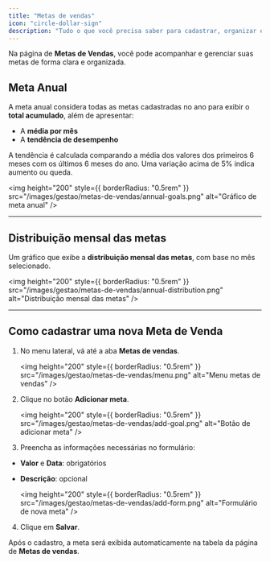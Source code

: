 ```yaml
---
title: "Metas de vendas"
icon: "circle-dollar-sign"
description: "Tudo o que você precisa saber para cadastrar, organizar e gerenciar suas metas de vendas no gc vendas."
---
```


Na página de **Metas de Vendas**, você pode acompanhar e gerenciar suas metas de forma clara e organizada.

## Meta Anual

A meta anual considera todas as metas cadastradas no ano para exibir o **total acumulado**, além de apresentar:

- A **média por mês**
- A **tendência de desempenho**

<Info>
A tendência é calculada comparando a média dos valores dos primeiros 6 meses com os últimos 6 meses do ano. Uma variação acima de 5% indica aumento ou queda.
</Info>

<img
  height="200"
  style={{ borderRadius: "0.5rem" }}
  src="/images/gestao/metas-de-vendas/annual-goals.png"
  alt="Gráfico de meta anual"
/>

---

## Distribuição mensal das metas

Um gráfico que exibe a **distribuição mensal das metas**, com base no mês selecionado.

<img
  height="200"
  style={{ borderRadius: "0.5rem" }}
  src="/images/gestao/metas-de-vendas/annual-distribution.png"
  alt="Distribuição mensal das metas"
/>

---

## Como cadastrar uma nova Meta de Venda

1. No menu lateral, vá até a aba **Metas de vendas**.

   <img
     height="200"
     style={{ borderRadius: "0.5rem" }}
     src="/images/gestao/metas-de-vendas/menu.png"
     alt="Menu metas de vendas"
   />

2. Clique no botão **Adicionar meta**.

   <img
     height="200"
     style={{ borderRadius: "0.5rem" }}
     src="/images/gestao/metas-de-vendas/add-goal.png"
     alt="Botão de adicionar meta"
   />

3. Preencha as informações necessárias no formulário:

- **Valor** e **Data**: obrigatórios  
- **Descrição**: opcional

   <img
     height="200"
     style={{ borderRadius: "0.5rem" }}
     src="/images/gestao/metas-de-vendas/add-form.png"
     alt="Formulário de nova meta"
   />

4. Clique em **Salvar**.

Após o cadastro, a meta será exibida automaticamente na tabela da página de **Metas de vendas**.
